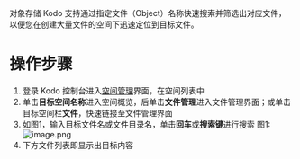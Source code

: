 对象存储 Kodo 支持通过指定文件（Object）名称快速搜索并筛选出对应文件，以便您在创建大量文件的空间下迅速定位到目标文件。
<br>


# **操作步骤**
1. 登录 Kodo 控制台进入[空间管理](https://portal.qiniu.com/kodo/bucket)界面，在空间列表中
2. 单击**目标空间名称**进入空间概览，后单击**文件管理**进入文件管理界面；或单击目标空间栏**文件**，快速链接至文件管理界面
3. 如图1，输入目标文件名或文件目录名，单击**回车**或**搜索键**进行搜索
图1:
![image.png](https://dn-odum9helk.qbox.me/Fkfpd1e8OS1XJZrjexgHZB55JbLd)
4. 下方文件列表即显示出目标内容
